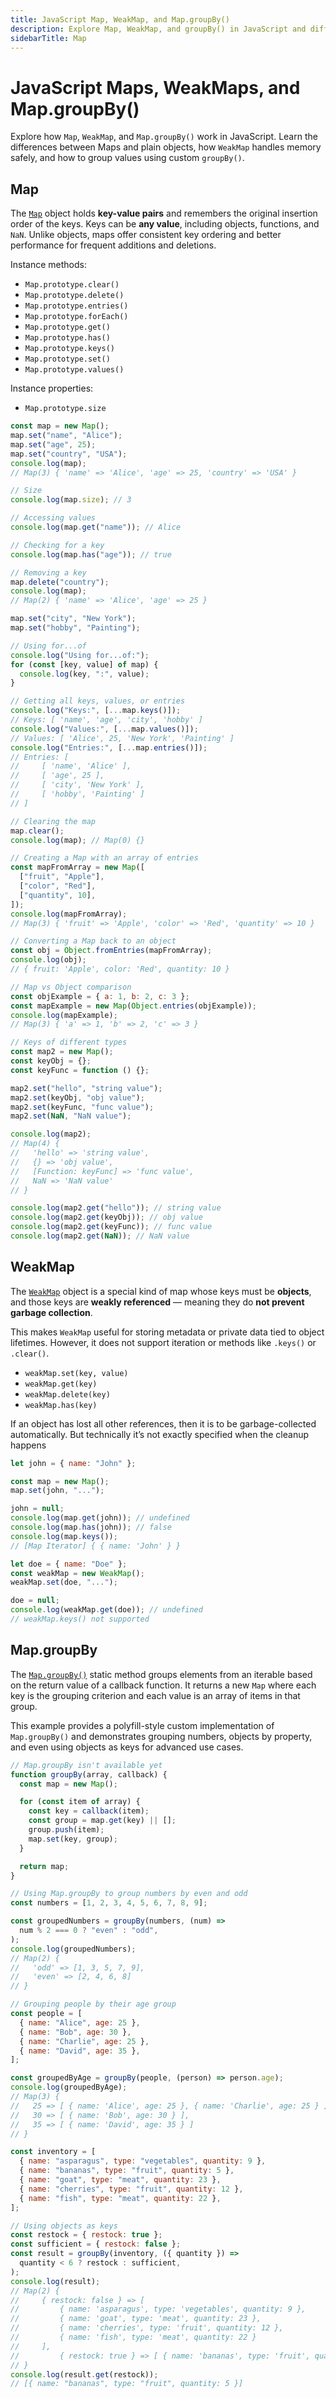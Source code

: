 ```yaml
---
title: JavaScript Map, WeakMap, and Map.groupBy()
description: Explore Map, WeakMap, and groupBy() in JavaScript and difference between them.
sidebarTitle: Map
---
```


# JavaScript Maps, WeakMaps, and Map.groupBy()

Explore how `Map`, `WeakMap`, and `Map.groupBy()` work in JavaScript. Learn the differences between Maps and plain objects,
how `WeakMap` handles memory safely, and how to group values using custom `groupBy()`.

## Map

The [`Map`](https://developer.mozilla.org/en-US/docs/Web/JavaScript/Reference/Global_Objects/Map)
object holds **key-value pairs** and remembers the original insertion order of the keys.
Keys can be **any value**, including objects, functions, and `NaN`. Unlike objects, maps offer consistent
key ordering and better performance for frequent additions and deletions.

Instance methods:
 - `Map.prototype.clear()`
 - `Map.prototype.delete()`
 - `Map.prototype.entries()`
 - `Map.prototype.forEach()`
 - `Map.prototype.get()`
 - `Map.prototype.has()`
 - `Map.prototype.keys()`
 - `Map.prototype.set()`
 - `Map.prototype.values()`

Instance properties:
 - `Map.prototype.size`

```js filename="Map" copy
const map = new Map();
map.set("name", "Alice");
map.set("age", 25);
map.set("country", "USA");
console.log(map);
// Map(3) { 'name' => 'Alice', 'age' => 25, 'country' => 'USA' }

// Size
console.log(map.size); // 3

// Accessing values
console.log(map.get("name")); // Alice

// Checking for a key
console.log(map.has("age")); // true

// Removing a key
map.delete("country");
console.log(map);
// Map(2) { 'name' => 'Alice', 'age' => 25 }

map.set("city", "New York");
map.set("hobby", "Painting");

// Using for...of
console.log("Using for...of:");
for (const [key, value] of map) {
  console.log(key, ":", value);
}

// Getting all keys, values, or entries
console.log("Keys:", [...map.keys()]);
// Keys: [ 'name', 'age', 'city', 'hobby' ]
console.log("Values:", [...map.values()]);
// Values: [ 'Alice', 25, 'New York', 'Painting' ]
console.log("Entries:", [...map.entries()]);
// Entries: [
//     [ 'name', 'Alice' ],
//     [ 'age', 25 ],
//     [ 'city', 'New York' ],
//     [ 'hobby', 'Painting' ]
// ]

// Clearing the map
map.clear();
console.log(map); // Map(0) {}

// Creating a Map with an array of entries
const mapFromArray = new Map([
  ["fruit", "Apple"],
  ["color", "Red"],
  ["quantity", 10],
]);
console.log(mapFromArray);
// Map(3) { 'fruit' => 'Apple', 'color' => 'Red', 'quantity' => 10 }

// Converting a Map back to an object
const obj = Object.fromEntries(mapFromArray);
console.log(obj);
// { fruit: 'Apple', color: 'Red', quantity: 10 }

// Map vs Object comparison
const objExample = { a: 1, b: 2, c: 3 };
const mapExample = new Map(Object.entries(objExample));
console.log(mapExample);
// Map(3) { 'a' => 1, 'b' => 2, 'c' => 3 }

// Keys of different types
const map2 = new Map();
const keyObj = {};
const keyFunc = function () {};

map2.set("hello", "string value");
map2.set(keyObj, "obj value");
map2.set(keyFunc, "func value");
map2.set(NaN, "NaN value");

console.log(map2);
// Map(4) {
//   'hello' => 'string value',
//   {} => 'obj value',
//   [Function: keyFunc] => 'func value',
//   NaN => 'NaN value'
// }

console.log(map2.get("hello")); // string value
console.log(map2.get(keyObj)); // obj value
console.log(map2.get(keyFunc)); // func value
console.log(map2.get(NaN)); // NaN value
```

## WeakMap

The [`WeakMap`](https://developer.mozilla.org/en-US/docs/Web/JavaScript/Reference/Global_Objects/WeakMap)
object is a special kind of map whose keys must be **objects**, and those keys are **weakly referenced** — meaning they do **not prevent garbage collection**.

This makes `WeakMap` useful for storing metadata or private data tied to object lifetimes.
However, it does not support iteration or methods like `.keys()` or `.clear()`.

 - `weakMap.set(key, value)`
 - `weakMap.get(key)`
 - `weakMap.delete(key)`
 - `weakMap.has(key)`

If an object has lost all other references, then it is to be
garbage-collected automatically. But technically it’s not
exactly specified when the cleanup happens

```js filename="WeakMap" copy
let john = { name: "John" };

const map = new Map();
map.set(john, "...");

john = null;
console.log(map.get(john)); // undefined
console.log(map.has(john)); // false
console.log(map.keys());
// [Map Iterator] { { name: 'John' } }

let doe = { name: "Doe" };
const weakMap = new WeakMap();
weakMap.set(doe, "...");

doe = null;
console.log(weakMap.get(doe)); // undefined
// weakMap.keys() not supported
```

## Map.groupBy

The [`Map.groupBy()`](https://developer.mozilla.org/en-US/docs/Web/JavaScript/Reference/Global_Objects/Map/groupBy)
static method groups elements from an iterable based on the return value of a callback function.
It returns a new `Map` where each key is the grouping criterion and each value is an array of items in that group.

This example provides a polyfill-style custom implementation of `Map.groupBy()` and demonstrates grouping numbers,
objects by property, and even using objects as keys for advanced use cases.

```js filename="Map.groupBy" copy
// Map.groupBy isn't available yet
function groupBy(array, callback) {
  const map = new Map();

  for (const item of array) {
    const key = callback(item);
    const group = map.get(key) || [];
    group.push(item);
    map.set(key, group);
  }

  return map;
}

// Using Map.groupBy to group numbers by even and odd
const numbers = [1, 2, 3, 4, 5, 6, 7, 8, 9];

const groupedNumbers = groupBy(numbers, (num) =>
  num % 2 === 0 ? "even" : "odd",
);
console.log(groupedNumbers);
// Map(2) {
//   'odd' => [1, 3, 5, 7, 9],
//   'even' => [2, 4, 6, 8]
// }

// Grouping people by their age group
const people = [
  { name: "Alice", age: 25 },
  { name: "Bob", age: 30 },
  { name: "Charlie", age: 25 },
  { name: "David", age: 35 },
];

const groupedByAge = groupBy(people, (person) => person.age);
console.log(groupedByAge);
// Map(3) {
//   25 => [ { name: 'Alice', age: 25 }, { name: 'Charlie', age: 25 } ],
//   30 => [ { name: 'Bob', age: 30 } ],
//   35 => [ { name: 'David', age: 35 } ]
// }

const inventory = [
  { name: "asparagus", type: "vegetables", quantity: 9 },
  { name: "bananas", type: "fruit", quantity: 5 },
  { name: "goat", type: "meat", quantity: 23 },
  { name: "cherries", type: "fruit", quantity: 12 },
  { name: "fish", type: "meat", quantity: 22 },
];

// Using objects as keys
const restock = { restock: true };
const sufficient = { restock: false };
const result = groupBy(inventory, ({ quantity }) =>
  quantity < 6 ? restock : sufficient,
);
console.log(result);
// Map(2) {
//     { restock: false } => [
//         { name: 'asparagus', type: 'vegetables', quantity: 9 },
//         { name: 'goat', type: 'meat', quantity: 23 },
//         { name: 'cherries', type: 'fruit', quantity: 12 },
//         { name: 'fish', type: 'meat', quantity: 22 }
//     ],
//         { restock: true } => [ { name: 'bananas', type: 'fruit', quantity: 5 } ]
// }
console.log(result.get(restock));
// [{ name: "bananas", type: "fruit", quantity: 5 }]
```